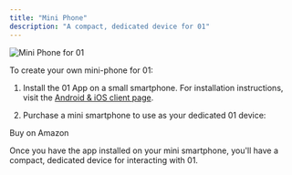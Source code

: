 ```yaml
---
title: "Mini Phone"
description: "A compact, dedicated device for 01"
---
```


![Mini Phone for 01](./assets/app.png)

To create your own mini-phone for 01:

1. Install the 01 App on a small smartphone. For installation instructions, visit the [Android & iOS client page](/client/android-ios).

2. Purchase a mini smartphone to use as your dedicated 01 device:

<Card title="Mini Smartphone" icon="mobile" href="https://www.amazon.com/FDMDAF-Smartphone-Cellphone-Lightweight-Unlocked/dp/B0CYGZFC54/ref=sr_1_2">
  Buy on Amazon
</Card>

Once you have the app installed on your mini smartphone, you'll have a compact, dedicated device for interacting with 01.